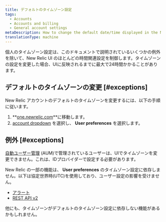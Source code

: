 ```yaml
---
title: デフォルトのタイムゾーン設定
tags:
  - Accounts
  - Accounts and billing
  - General account settings
metaDescription: How to change the default date/time displayed in the New Relic UI.
translationType: machine
---
```


個人のタイムゾーン設定は、このドキュメントで説明されているいくつかの例外を除いて、New Relic UI のほとんどの時間関連設定を制御します。タイムゾーンの設定を変更した場合、UIに反映されるまでに最大で24時間かかることがあります。

## デフォルトのタイムゾーンの変更 [#exceptions]

New Relic アカウントのデフォルトのタイムゾーンを変更するには、以下の手順に従います。

1. **[one.newrelic.com](https://one.newrelic.com)**に移動します。
2. [account dropdown](/docs/accounts-partnerships/education/getting-started-new-relic/glossary#account-dropdown) を選択し、 **User preferences** を選択します。

## 例外 [#exceptions]

[自動ユーザー管理](/docs/accounts/accounts/automated-user-management/automated-user-provisioning-single-sign) (AUM)で管理されているユーザーは、UIでタイムゾーンを変更できません。これは、IDプロバイダーで設定する必要があります。

New Relic の一部の機能は、 **User preferences** のタイムゾーン設定に依存しません。以下は協定世界時(UTC)を使用しており、ユーザー設定の影響を受けません。

* [アラート](/docs/alerts-applied-intelligence/new-relic-alerts/get-started/introduction-alerts)
* [REST API v2](/docs/apis/rest-api-v2/requirements/specifying-time-range-v2#utc)

他にも、タイムゾーンがデフォルトのタイムゾーン設定に依存しない機能があるかもしれません。